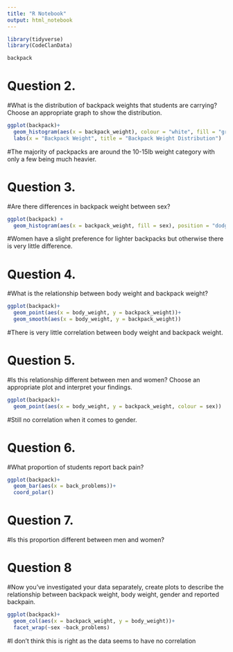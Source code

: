 ```yaml
---
title: "R Notebook"
output: html_notebook
---
```


```r
library(tidyverse)
library(CodeClanData)
```

```r
backpack
```

# Question 2.

#What is the distribution of backpack weights that students are carrying? Choose an appropriate graph to show the distribution.

```r
ggplot(backpack)+
  geom_histogram(aes(x = backpack_weight), colour = "white", fill = "grey20")+
  labs(x = "Backpack Weight", title = "Backpack Weight Distribution")
```

#The majority of packpacks are around the 10-15lb weight category with only a few being much heavier. 

# Question 3.

#Are there differences in backpack weight between sex?

```r
ggplot(backpack) +
  geom_histogram(aes(x = backpack_weight, fill = sex), position = "dodge")
```
#Women have a slight preference for lighter backpacks but otherwise there is very little difference. 

# Question 4.

#What is the relationship between body weight and backpack weight?

```r
ggplot(backpack)+
  geom_point(aes(x = body_weight, y = backpack_weight))+
  geom_smooth(aes(x = body_weight, y = backpack_weight))
```

#There is very little correlation between body weight and backpack weight.

# Question 5.

#Is this relationship different between men and women? Choose an appropriate plot and interpret your findings. 

```r
ggplot(backpack)+
  geom_point(aes(x = body_weight, y = backpack_weight, colour = sex))
```
#Still no correlation when it comes to gender. 

# Question 6.

#What proportion of students report back pain?

```r
ggplot(backpack)+
  geom_bar(aes(x = back_problems))+
  coord_polar()
```

# Question 7.

#Is this proportion different between men and women?


# Question 8 

#Now you’ve investigated your data separately, create plots to describe the relationship between backpack weight, body weight, gender and reported backpain.

```r
ggplot(backpack)+
  geom_col(aes(x = backpack_weight, y = body_weight))+
  facet_wrap(~sex ~back_problems)
```
#I don't think this is right as the data seems to have no correlation
